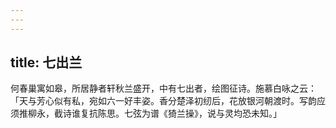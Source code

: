 ```yaml
---
---
---
```

title: 七出兰
---



何春巢寓如皋，所居静者轩秋兰盛开，中有七出者，绘图征诗。施慕白咏之云：「天与芳心似有私，宛如六一好丰姿。香分楚泽初纫后，花放银河朝渡时。写韵应须推柳永，截诗谁复抗陈思。七弦为谱《猗兰操》，说与灵均恐未知。」